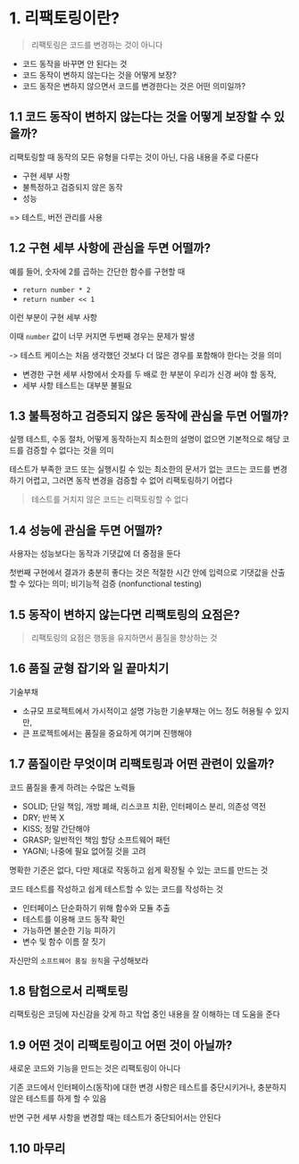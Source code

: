 # 1. 리팩토링이란?

> 리팩토링은 코드를 변경하는 것이 아니다

- 코드 동작을 바꾸면 안 된다는 것
- 코드 동작이 변하지 않는다는 것을 어떻게 보장?
- 코드 동작은 변하지 않으면서 코드를 변경한다는 것은 어떤 의미일까?

## 1.1 코드 동작이 변하지 않는다는 것을 어떻게 보장할 수 있을까?

리팩토링할 때 동작의 모든 유형을 다루는 것이 아닌, 다음 내용을 주로 다룬다

- 구현 세부 사항
- 불특정하고 검증되지 않은 동작
- 성능

=> 테스트, 버전 관리를 사용

## 1.2 구현 세부 사항에 관심을 두면 어떨까?

예를 들어, 숫자에 2를 곱하는 간단한 함수를 구현할 때

- `return number * 2`
- `return number << 1`

이런 부분이 구현 세부 사항

이때 `number` 값이 너무 커지면 두번째 경우는 문제가 발생

-> 테스트 케이스는 처음 생각했던 것보다 더 많은 경우를 포함해야 한다는 것을 의미

- 변경한 구현 세부 사항에서 숫자를 두 배로 한 부분이 우리가 신경 써야 할 동작,
- 세부 사항 테스트는 대부분 불필요

## 1.3 불특정하고 검증되지 않은 동작에 관심을 두면 어떨까?

실행 테스트, 수동 절차, 어떻게 동작하는지 최소한의 설명이 없으면 기본적으로 해당 코드를 검증할 수 없다는 것을 의미

테스트가 부족한 코드 또는 실행시킬 수 있는 최소한의 문서가 없는 코드는 코드를 변경하기 어렵고, 그러면 동작 변경을 검증할 수 없어 리팩토링하기 어렵다

> 테스트를 거치지 않은 코드는 리팩토링할 수 없다

## 1.4 성능에 관심을 두면 어떨까?

사용자는 성능보다는 동작과 기댓값에 더 중점을 둔다

첫번째 구현에서 결과가 충분히 좋다는 것은 적절한 시간 안에 입력으로 기댓값을 산출할 수 있다는 의미; 비기능적 검증 (nonfunctional testing)

## 1.5 동작이 변하지 않는다면 리팩토링의 요점은?

> 리팩토링의 요점은 행동을 유지하면서 품질을 향상하는 것

## 1.6 품질 균형 잡기와 일 끝마치기

기술부채

- 소규모 프로젝트에서 가시적이고 설명 가능한 기술부채는 어느 정도 허용될 수 있지만,
- 큰 프로젝트에서는 품질을 중요하게 여기며 진행해야

## 1.7 품질이란 무엇이며 리팩토링과 어떤 관련이 있을까?

코드 품질을 좋게 하려는 수많은 노력들

- SOLID; 단일 책임, 개방 폐쇄, 리스코프 치환, 인터페이스 분리, 의존성 역전
- DRY; 반복 X
- KISS; 정말 간단해야
- GRASP; 일반적인 책임 할당 소프트웨어 패턴
- YAGNI; 나중에 필요 없어질 것을 고려

명확한 기준은 없다, 다만 제대로 작동하고 쉽게 확장될 수 있는 코드를 만드는 것

코드 테스트를 작성하고 쉽게 테스트할 수 있는 코드를 작성하는 것

- 인터페이스 단순화하기 위해 함수와 모듈 추출
- 테스트를 이용해 코드 동작 확인
- 가능하면 불순한 기능 피하기
- 변수 및 함수 이름 잘 짓기

자신만의 `소프트웨어 품질 원칙`을 구성해보라

## 1.8 탐험으로서 리팩토링

리팩토링은 코딩에 자신감을 갖게 하고 작업 중인 내용을 잘 이해하는 데 도움을 준다

## 1.9 어떤 것이 리팩토링이고 어떤 것이 아닐까?

새로운 코드와 기능을 만드는 것은 리팩토링이 아니다

기존 코드에서 인터페이스(동작)에 대한 변경 사항은 테스트를 중단시키거나, 충분하지 않은 테스트를 하게 할 수 있음

반면 구현 세부 사항을 변경할 때는 테스트가 중단되어서는 안된다

## 1.10 마무리
